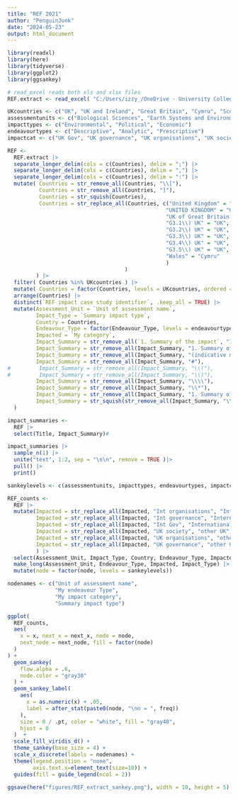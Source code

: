 ```yaml
---
title: "REF 2021"
author: "PenguinJunk"
date: "2024-05-23"
output: html_document
---
```



```r
library(readxl)
library(here)
library(tidyverse)
library(ggplot2)
library(ggsankey)
```

```r
# read_excel reads both xls and xlsx files
REF.extract <- read_excel( "C:/Users/izzy_/OneDrive - University College London/thesis data files/REF 2021 Impact Case Studies - Extract - 2024-05-22.xlsx" )
```

```r
UKcountries <- c("UK", "UK and Ireland", "Great Britain", "Cymru", "Scotland", "England")
assessmentunits <- c("Biological Sciences", "Earth Systems and Environmental Sciences", "Geography and Environmental Studies")
impacttypes <- c("Environmental", "Political", "Economic")
endeavourtypes <- c("Descriptive", "Analytic", "Prescriptive")
impactcat <- c("UK Gov", "UK governance", "UK organisations", "UK society", "other UK", "Int Gov", "Int governance", "Int organisations", "International", "commercial")

REF <- 
  REF.extract |>
  separate_longer_delim(cols = c(Countries), delim = ";") |> 
  separate_longer_delim(cols = c(Countries), delim = ",") |> 
  separate_longer_delim(cols = c(Countries), delim = ":") |> 
  mutate( Countries = str_remove_all(Countries, "\\["),
          Countries = str_remove_all(Countries, "]"),
          Countries = str_squish(Countries),
          Countries = str_replace_all(Countries, c("United Kingdom" = "UK",
                                                  "UNITED KINGDOM" = "UK",
                                                  "UK of Great Britain and Northern Ireland" = "UK",
                                                  "G3.1\\) UK" = "UK",
                                                  "G3.2\\) UK" = "UK",
                                                  "G3.3\\) UK" = "UK",
                                                  "G3.4\\) UK" = "UK",
                                                  "G3.5\\) UK" = "UK",
                                                  "Wales" = "Cymru"
                                                  )
                                     )
         ) |> 
  filter( Countries %in% UKcountries ) |> 
  mutate( Countries = factor(Countries, levels = UKcountries, ordered = TRUE)) |> 
  arrange(Countries) |> 
  distinct(`REF impact case study identifier`, .keep_all = TRUE) |> 
  mutate(Assessment_Unit = `Unit of assessment name`,
         Impact_Type = `Summary impact type`,
         Country = Countries, 
         Endeavour_Type = factor(Endeavour_Type, levels = endeavourtypes, ordered = TRUE),
         Impacted = `My category`,
         Impact_Summary = str_remove_all(`1. Summary of the impact`, "1. Summary of the impact"),
         Impact_Summary = str_remove_all(Impact_Summary, "1. Summary of Impact"),
         Impact_Summary = str_remove_all(Impact_Summary, "(indicative maximum 100 words)"),
         Impact_Summary = str_remove_all(Impact_Summary, "#"),
#         Impact_Summary = str_remove_all(Impact_Summary, "\\("),
#         Impact_Summary = str_remove_all(Impact_Summary, "\\)"),
         Impact_Summary = str_remove_all(Impact_Summary, "\\\\"),
         Impact_Summary = str_remove_all(Impact_Summary, "\\*"),
         Impact_Summary = str_remove_all(Impact_Summary, "1. Summary of the impact"),
         Impact_Summary = str_squish(str_remove_all(Impact_Summary, "\\(\\)"))
  )
```

```r
impact_summaries <- 
  REF |> 
  select(Title, Impact_Summary)# 

impact_summaries |> 
  sample_n(1) |> 
  unite("text", 1:2, sep = "\n\n", remove = TRUE )|> 
  pull() |> 
  print()
```

```r

sankeylevels <- c(assessmentunits, impacttypes, endeavourtypes, impactcat)

REF_counts <- 
  REF |> 
  mutate(Impacted = str_replace_all(Impacted, "Int organisations", "International"),
         Impacted = str_replace_all(Impacted, "Int governance", "International"),
         Impacted = str_replace_all(Impacted, "Int Gov", "International"),
         Impacted = str_replace_all(Impacted, "UK society", "other UK"),
         Impacted = str_replace_all(Impacted, "UK organisations", "other UK"),
         Impacted = str_replace_all(Impacted, "UK governance", "other UK")
         ) |> 
  select(Assessment_Unit, Impact_Type, Country, Endeavour_Type, Impacted) |> 
  make_long(Assessment_Unit, Endeavour_Type, Impacted, Impact_Type) |> 
  mutate(node = factor(node, levels = sankeylevels))

nodenames <- c("Unit of assessment name", 
               "My endeavour Type", 
               "My impact category", 
               "Summary impact type")

ggplot(
  REF_counts,
  aes(
    x = x, next_x = next_x, node = node,
    next_node = next_node, fill = factor(node)
  )
) +
  geom_sankey(
    flow.alpha = .6,
    node.color = "gray30"
  ) +
  geom_sankey_label(
    aes(
      x = as.numeric(x) + .05,
      label = after_stat(paste0(node, "\nn = ", freq))
    ),
    size = 8 / .pt, color = "white", fill = "gray40",
    hjust = 0
  )  +
  scale_fill_viridis_d() +
  theme_sankey(base_size = 4) +
  scale_x_discrete(labels = nodenames) +
  theme(legend.position = "none",
        axis.text.x=element_text(size=10)) +
  guides(fill = guide_legend(ncol = 2))

ggsave(here("figures/REF_extract_sankey.png"), width = 10, height = 5)

```
